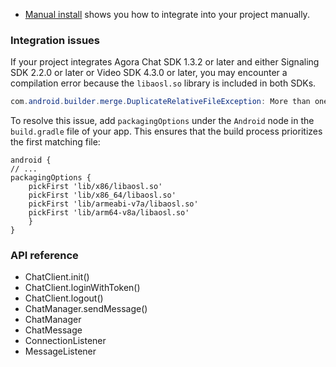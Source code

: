 <PlatformWrapper platform="android">

* [Manual install](../reference/manual-sdk-install) shows you how to integrate <Vpd k="SDK" /> into your project manually.

### Integration issues

If your project integrates Agora Chat SDK 1.3.2 or later and either Signaling SDK 2.2.0 or later or Video SDK 4.3.0 or later, you may encounter a compilation error because the `libaosl.so` library is included in both SDKs.


```java
com.android.builder.merge.DuplicateRelativeFileException: More than one file was found with OS independent path 'lib/x86/libaosl.so'
```

To resolve this issue, add `packagingOptions` under the `Android` node in the `build.gradle` file of your app. This ensures that the build process prioritizes the first matching file:

```
android {
// ...
packagingOptions {
    pickFirst 'lib/x86/libaosl.so'
    pickFirst 'lib/x86_64/libaosl.so'
    pickFirst 'lib/armeabi-v7a/libaosl.so'
    pickFirst 'lib/arm64-v8a/libaosl.so'
    }
}
```

### API reference

- <Link to="{{Global.CHAT_SDK_API_ANDROID}}/classio_1_1agora_1_1chat_1_1_chat_client.html#ab8220f870c05ad326f4de256c5814852">ChatClient.init()</Link>

- <Link to="{{Global.CHAT_SDK_API_ANDROID}}/classio_1_1agora_1_1chat_1_1_chat_client.html#abb72e1e403e7e3f4ded23e8b4f460bd6">ChatClient.loginWithToken()</Link>

- <Link to="{{Global.CHAT_SDK_API_ANDROID}}/classio_1_1agora_1_1chat_1_1_chat_client.html#a014e2abb85595417b64799dabfb8ac74">ChatClient.logout()</Link>

- <Link to="{{Global.CHAT_SDK_API_ANDROID}}/classio_1_1agora_1_1chat_1_1_chat_manager.html#aed75ce0a590423ac18a94e1d339e97f4">ChatManager.sendMessage()</Link>

- <Link to="{{Global.CHAT_SDK_API_ANDROID}}/classio_1_1agora_1_1chat_1_1_chat_manager.html">ChatManager</Link>

- <Link to="{{Global.CHAT_SDK_API_ANDROID}}/classio_1_1agora_1_1chat_1_1_chat_message.html">ChatMessage</Link>

- <Link to="{{Global.CHAT_SDK_API_ANDROID}}/interfaceio_1_1agora_1_1_connection_listener.html">ConnectionListener</Link>

- <Link to="{{Global.CHAT_SDK_API_ANDROID}}/interfaceio_1_1agora_1_1_message_listener.html">MessageListener</Link>

</PlatformWrapper>
